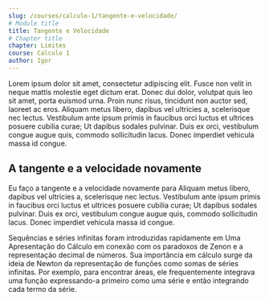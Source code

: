 ```yaml
---
slug: /courses/calculo-1/tangente-e-velocidade/
# Module title
title: Tangente e Velocidade
# Chapter title
chapter: Limites
course: Calculo 1
author: Igor
---
```


Lorem ipsum dolor sit amet, consectetur adipiscing elit. Fusce non velit in neque mattis molestie eget dictum erat. Donec dui dolor, volutpat quis leo sit amet, porta euismod urna. Proin nunc risus, tincidunt non auctor sed, laoreet ac eros. Aliquam metus libero, dapibus vel ultricies a, scelerisque nec lectus. Vestibulum ante ipsum primis in faucibus orci luctus et ultrices posuere cubilia curae; Ut dapibus sodales pulvinar. Duis ex orci, vestibulum congue augue quis, commodo sollicitudin lacus. Donec imperdiet vehicula massa id congue.

## A tangente e a velocidade novamente

Eu faço a tangente e a velocidade novamente para  Aliquam metus libero, dapibus vel ultricies a, scelerisque nec lectus. Vestibulum ante ipsum primis in faucibus orci luctus et ultrices posuere cubilia curae; Ut dapibus sodales pulvinar. Duis ex orci, vestibulum congue augue quis, commodo sollicitudin lacus. Donec imperdiet vehicula massa id congue.

Sequências e séries infinitas foram introduzidas rapidamente em Uma Apresentação do Cálculo em conexão com os paradoxos de Zenon e a representação decimal de números. Sua importância em cálculo surge da ideia de Newton da representação de funções como somas de séries infinitas. Por exemplo, para encontrar áreas, ele frequentemente integrava uma função expressando-a primeiro como uma série e então integrando cada termo da série.